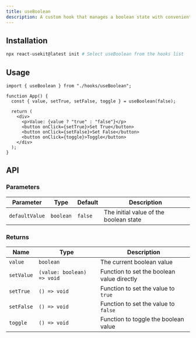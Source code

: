 ```yaml
---
title: useBoolean
description: A custom hook that manages a boolean state with convenient helper functions.
---
```



## Installation

```bash
npx react-usekit@latest init # Select useBoolean from the hooks list
```

## Usage

```tsx
import { useBoolean } from "./hooks/useBoolean";

function App() {
  const { value, setTrue, setFalse, toggle } = useBoolean(false);

  return (
    <div>
      <p>Value: {value ? "true" : "false"}</p>
      <button onClick={setTrue}>Set True</button>
      <button onClick={setFalse}>Set False</button>
      <button onClick={toggle}>Toggle</button>
    </div>
  );
}
```

## API

### Parameters

| Parameter      | Type      | Default | Description                            |
| -------------- | --------- | ------- | -------------------------------------- |
| `defaultValue` | `boolean` | `false` | The initial value of the boolean state |

### Returns

| Name       | Type                       | Description                                |
| ---------- | -------------------------- | ------------------------------------------ |
| `value`    | `boolean`                  | The current boolean value                  |
| `setValue` | `(value: boolean) => void` | Function to set the boolean value directly |
| `setTrue`  | `() => void`               | Function to set the value to `true`        |
| `setFalse` | `() => void`               | Function to set the value to `false`       |
| `toggle`   | `() => void`               | Function to toggle the boolean value       |
